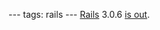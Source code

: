 ---
tags: rails
---
[[Rails]] 3.0.6 [http://weblog.rubyonrails.org/2011/4/6/rails-3-0-6-has-been-released is out].
